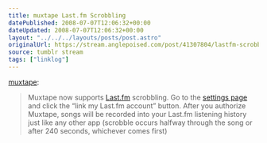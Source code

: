 ```yaml
---
title: muxtape Last.fm Scrobbling
datePublished: 2008-07-07T12:06:32+00:00
dateUpdated: 2008-07-07T12:06:32+00:00
layout: "../../../layouts/posts/post.astro"
originalUrl: https://stream.anglepoised.com/post/41307804/lastfm-scrobbling
source: tumblr stream
tags: ["linklog"]
---
```


[muxtape][1]:

> Muxtape now supports [Last.fm][2] scrobbling. Go to the [settings page][3] and click the “link my Last.fm account” button. After you authorize Muxtape, songs will be recorded into your Last.fm listening history just like any other app (scrobble occurs halfway through the song or after 240 seconds, whichever comes first)

[1]: http://muxtape.tumblr.com/post/41303699/last-fm-scrobbling
[2]: http://www.last.fm/
[3]: http://muxtape.com/settings
